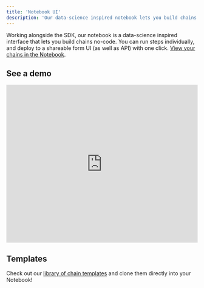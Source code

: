 ```yaml
---
title: 'Notebook UI'
description: 'Our data-science inspired notebook lets you build chains no-code'
---
```


Working alongside the SDK, our notebook is a data-science inspired interface that lets you build chains no-code. You can run steps individually, and deploy to a shareable form UI (as well as API) with one click. [View your chains in the Notebook](https://chain.relevanceai.com/notebook/list).

## See a demo

<iframe
    width="100%"
    height="415"
    src="https://www.loom.com/embed/4c716a01d35c487fbf831b50df653c41"
    title="Loom video player"
    frameborder="0"
    allow="accelerometer; autoplay; clipboard-write; encrypted-media; gyroscope; picture-in-picture; web-share"
    allowfullscreen
></iframe>

## Templates

Check out our [library of chain templates](https://chain.relevanceai.com/templates) and clone them directly into your Notebook!
